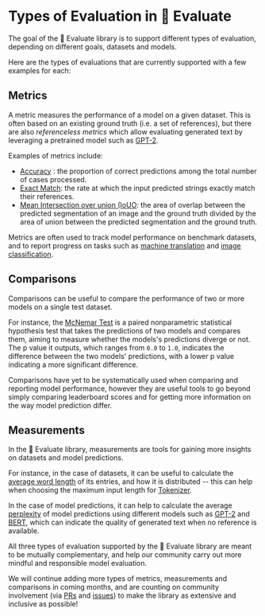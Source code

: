# Types of Evaluation in 🤗 Evaluate

The goal of the 🤗 Evaluate library is to support different types of evaluation, depending on different goals, datasets and models.

Here are the types of evaluations that are currently supported with a few examples for each:

## Metrics  
A metric measures the performance of a model on a given dataset. This is often based on an existing ground truth (i.e. a set of references), but there are also *referenceless metrics* which allow evaluating generated text by leveraging a pretrained model such as [GPT-2](https://huggingface.co/gpt2).

Examples of metrics include:
- [Accuracy](https://huggingface.co/metrics/accuracy) : the proportion of correct predictions among the total number of cases processed.
- [Exact Match](https://huggingface.co/metrics/exact_match): the rate at which the input predicted strings exactly match their references.
- [Mean Intersection over union (IoUO](https://huggingface.co/metrics/mean_iou): the area of overlap between the predicted segmentation of an image and the ground truth divided by the area of union between the predicted segmentation and the ground truth.

Metrics are often used to track model performance on benchmark datasets, and to report progress on tasks such as [machine translation](https://huggingface.co/tasks/translation) and [image classification](https://huggingface.co/tasks/image-classification).

## Comparisons

Comparisons can be useful to compare the performance of two or more models on a single test dataset.

For instance, the [McNemar Test](https://github.com/huggingface/evaluate/tree/main/comparisons/mcnemar) is a paired nonparametric statistical hypothesis test that takes the predictions of two models and compares them, aiming to measure whether the models's predictions diverge or not. The p value it outputs, which ranges from `0.0` to `1.0`, indicates the difference between the two models' predictions, with a lower p value indicating a more significant difference.

Comparisons have yet to be systematically used when comparing and reporting model performance, however they are useful tools to go beyond simply comparing leaderboard scores and for getting more information on the way model prediction differ.

## Measurements

In the 🤗 Evaluate library, measurements are tools for gaining more insights on datasets and model predictions.

For instance, in the case of datasets, it can be useful to calculate the [average word length](https://github.com/huggingface/evaluate/tree/main/measurements/word_length) of its entries, and how it is distributed -- this can help when choosing the maximum input length for [Tokenizer](https://huggingface.co/docs/transformers/main_classes/tokenizer).

In the case of model predictions, it can help to calculate the average [perplexity](https://huggingface.co/metrics/perplexity) of model predictions using different models such as [GPT-2](https://huggingface.co/gpt2) and [BERT](https://huggingface.co/bert-base-uncased), which can indicate the quality of generated text when no reference is available.

All three types of evaluation supported by the 🤗 Evaluate library are meant to be mutually complementary, and help our community carry out more mindful and responsible model evaluation.

We will continue adding more types of metrics, measurements and comparisons in coming months, and are counting on community involvement (via [PRs](https://github.com/huggingface/evaluate/compare) and [issues](https://github.com/huggingface/evaluate/issues/new/choose)) to make the library as extensive and inclusive as possible!
